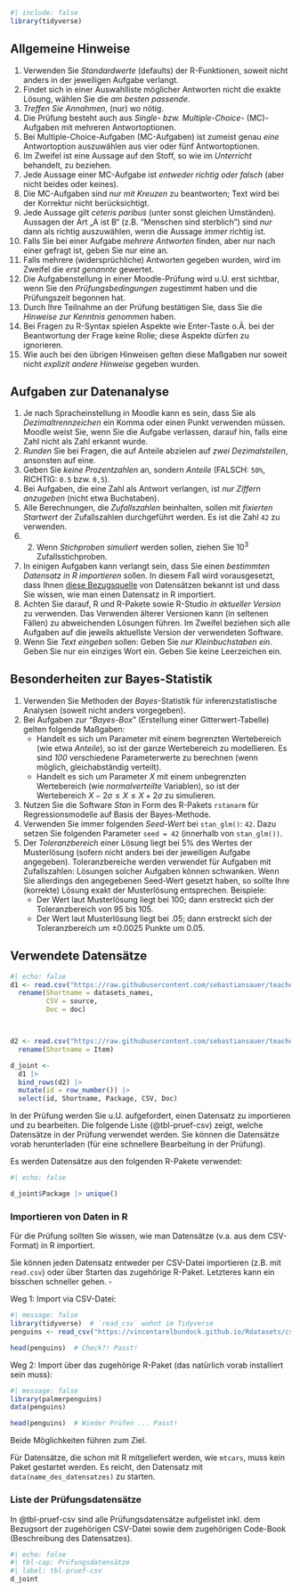 
```r
#| include: false
library(tidyverse)
```




## Allgemeine Hinweise

1. Verwenden Sie *Standardwerte* (defaults) der R-Funktionen, soweit nicht anders in der jeweiligen Aufgabe verlangt.
2. Findet sich in einer Auswahlliste möglicher Antworten nicht die exakte Lösung, wählen Sie die *am besten passende*.
2.  *Treffen Sie Annahmen*, (nur) wo nötig. 
2.  Die Prüfung besteht auch aus *Single-  bzw. Multiple-Choice*- (MC)-Aufgaben mit mehreren Antwortoptionen.
2.  Bei Multiple-Choice-Aufgaben (MC-Aufgaben) ist zumeist genau *eine* Antwortoption auszuwählen aus vier oder fünf Antwortoptionen.
2.  Im Zweifel ist eine Aussage auf den Stoff, so wie im *Unterricht* behandelt, zu beziehen.
2.  Jede Aussage einer MC-Aufgabe ist *entweder richtig oder falsch* (aber nicht beides oder keines).
2.  Die MC-Aufgaben sind *nur mit Kreuzen* zu beantworten; Text wird bei der Korrektur nicht berücksichtigt.
2.  Jede Aussage gilt *ceteris paribus* (unter sonst gleichen Umständen). Aussagen der Art „A ist B“ (z.B. "Menschen sind sterblich") sind *nur* dann als richtig auszuwählen, wenn die Aussage *immer* richtig ist.
2.  Falls Sie bei einer Aufgabe *mehrere Antworten* finden, aber nur nach einer gefragt ist, geben Sie nur eine an. 
2.  Falls mehrere (widersprüchliche) Antworten gegeben wurden, wird im Zweifel die *erst genannte* gewertet.
2.  Die Aufgabenstellung in einer Moodle-Prüfung wird u.U. erst sichtbar, wenn Sie den *Prüfungsbedingungen* zugestimmt haben und die Prüfungszeit begonnen hat.
3. Durch Ihre Teilnahme an der Prüfung bestätigen Sie, dass Sie die *Hinweise zur Kenntnis genommen* haben.
2.  Bei Fragen zu R-Syntax spielen Aspekte wie Enter-Taste o.Ä. bei der Beantwortung der Frage keine Rolle; diese Aspekte dürfen zu ignorieren.
10. Wie auch bei den übrigen Hinweisen gelten diese Maßgaben nur soweit  nicht *explizit andere Hinweise* gegeben wurden.


## Aufgaben zur Datenanalyse


1.  Je nach Spracheinstellung in Moodle kann es sein, dass Sie als *Dezimaltrennzeichen* ein Komma oder einen Punkt verwenden müssen. Moodle weist Sie, wenn Sie die Aufgabe verlassen, darauf hin, falls eine Zahl nicht als Zahl erkannt wurde.
2.  *Runden* Sie bei Fragen, die auf Anteile abzielen auf *zwei Dezimalstellen*, ansonsten auf eine.
2.  Geben Sie *keine Prozentzahlen* an, sondern *Anteile* (FALSCH: `50%`, RICHTIG: `0.5` bzw. `0,5`).
2.  Bei Aufgaben, die eine Zahl als Antwort verlangen, ist *nur Ziffern anzugeben* (nicht etwa Buchstaben).
2.  Alle Berechnungen, die *Zufallszahlen* beinhalten, sollen mit *fixierten Startwert* der Zufallszahlen durchgeführt werden. Es ist die Zahl `42` zu verwenden.
2.  2.  Wenn *Stichproben simuliert* werden sollen, ziehen Sie $10^3$ Zufallsstichproben.
2.  In einigen Aufgaben kann verlangt sein, dass Sie einen *bestimmten Datensatz in R importieren* sollen. In diesem Fall wird vorausgesetzt, dass Ihnen [diese Bezugsquelle](https://vincentarelbundock.github.io/Rdatasets/articles/data.html) von Datensätzen bekannt ist und dass Sie wissen, wie man einen Datensatz in R importiert.
2.  Achten Sie darauf, R und R-Pakete sowie R-Studio *in aktueller Version* zu verwenden. Das Verwenden älterer Versionen kann (in seltenen Fällen) zu abweichenden Lösungen führen. Im Zweifel beziehen sich alle Aufgaben auf die jeweils aktuellste Version der verwendeten Software.
2.  Wenn Sie *Text eingeben* sollen: Geben Sie *nur Kleinbuchstaben ein*. Geben Sie nur ein einziges Wort ein. Geben Sie keine Leerzeichen ein.




## Besonderheiten zur Bayes-Statistik


1.  Verwenden Sie Methoden der *Bayes*-Statistik für inferenzstatistische Analysen (soweit nicht anders vorgegeben).
2.  Bei Aufgaben zur "*Bayes-Box*" (Erstellung einer Gitterwert-Tabelle) gelten folgende Maßgaben:
    -  Handelt es sich um Parameter mit einem begrenzten Wertebereich (wie etwa *Anteile*), so ist der ganze Wertebereich zu modellieren. Es sind *100* verschiedene Parameterwerte zu berechnen (wenn möglich, gleichabständig verteilt).
    - Handelt es sich um Parameter $X$ mit einem unbegrenzten Wertebereich (wie *normalverteilte* Variablen), so ist der Wertebereich $X-2\sigma \le  X \le X+2\sigma$ zu simulieren.
3.  Nutzen Sie die Software *Stan* in Form des R-Pakets `rstanarm` für Regressionsmodelle auf Basis der Bayes-Methode.
4.  Verwenden Sie immer folgenden *Seed-Wert* bei `stan_glm()`: `42`. Dazu setzen Sie folgenden Parameter `seed = 42` (innerhalb von `stan_glm())`.
2.  Der *Toleranzbereich* einer Lösung liegt bei 5% des Wertes der Musterlösung (sofern nicht anders bei der jeweiligen Aufgabe angegeben). Toleranzbereiche werden verwendet für Aufgaben mit Zufallszahlen: Lösungen solcher Aufgaben können schwanken. Wenn Sie allerdings den angegebenen Seed-Wert gesetzt haben, so sollte Ihre (korrekte) Lösung exakt der Musterlösung entsprechen. Beispiele: 
    - Der Wert laut Musterlösung liegt bei 100; dann erstreckt sich der Toleranzbereich von 95 bis 105. 
    - Der Wert laut Musterlösung liegt bei .05; dann erstreckt sich der Toleranzbereich um ±0.0025 Punkte um 0.05.





## Verwendete Datensätze



```r
#| echo: false
d1 <- read.csv("https://raw.githubusercontent.com/sebastiansauer/teachertools/main/data/teaching_df.csv") |> 
  rename(Shortname = datasets_names,
         CSV = source,
         Doc = doc)



d2 <- read.csv("https://raw.githubusercontent.com/sebastiansauer/teachertools/main/data/datasets-openintro.csv") |> 
  rename(Shortname = Item)

d_joint <-
  d1 |>  
  bind_rows(d2) |> 
  mutate(id = row_number()) |> 
  select(id, Shortname, Package, CSV, Doc)
```


In der Prüfung werden Sie u.U. aufgefordert, einen Datensatz zu importieren und zu bearbeiten.
Die folgende Liste (@tbl-pruef-csv) zeigt, welche Datensätze in der Prüfung verwendet werden.
Sie können die Datensätze vorab herunterladen (für eine schnellere Bearbeitung in der Prüfung).

Es werden Datensätze aus den folgenden R-Pakete verwendet:

```r
#| echo: false

d_joint$Package |> unique()
```


### Importieren von Daten in R

Für die Prüfung sollten Sie wissen, wie man Datensätze (v.a. aus dem CSV-Format) in R importiert.

:::callout-note
Sie können jeden Datensatz entweder per CSV-Datei importieren (z.B. mit `read.csv`) oder über Starten das zugehörige R-Paket.
Letzteres kann ein bisschen schneller gehen. $\square$
:::


Weg 1: Import via CSV-Datei:

```r
#| message: false
library(tidyverse)  # `read_csv` wohnt im Tidyverse
penguins <- read_csv("https://vincentarelbundock.github.io/Rdatasets/csv/palmerpenguins/penguins.csv")

head(penguins)  # Check?! Passt!
```

Weg 2: Import über das zugehörige R-Paket (das natürlich vorab installiert sein muss):

```r
#| message: false
library(palmerpenguins)
data(penguins)

head(penguins)  # Wieder Prüfen ... Passt!
```
Beide Möglichkeiten führen zum Ziel.


Für Datensätze, die schon mit R mitgeliefert werden, wie `mtcars`, 
muss kein Paket gestartet werden.
Es reicht, den Datensatz mit `data(name_des_datensatzes)` zu starten. 


### Liste der Prüfungsdatensätze

In @tbl-pruef-csv sind alle Prüfungsdatensätze aufgelistet inkl. dem Bezugsort der zugehörigen CSV-Datei sowie dem zugehörigen Code-Book (Beschreibung des Datensatzes).



```r
#| echo: false
#| tbl-cap: Prüfungsdatensätze
#| label: tbl-pruef-csv
d_joint
```



